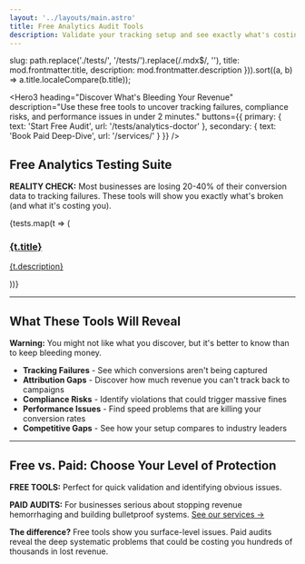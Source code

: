 ```yaml
---
layout: '../layouts/main.astro'
title: Free Analytics Audit Tools
description: Validate your tracking setup and see exactly what's costing you money - completely free.
---
```


  slug: path.replace('./tests/', '/tests/').replace(/\.mdx$/, ''),
  title: mod.frontmatter.title,
  description: mod.frontmatter.description
})).sort((a, b) => a.title.localeCompare(b.title));

<Hero3
  heading="Discover What's Bleeding Your Revenue"
  description="Use these free tools to uncover tracking failures, compliance risks, and performance issues in under 2 minutes."
  buttons={{
    primary: { text: 'Start Free Audit', url: '/tests/analytics-doctor' },
    secondary: { text: 'Book Paid Deep-Dive', url: '/services/' }
  }}
/>

## Free Analytics Testing Suite

**REALITY CHECK:** Most businesses are losing 20-40% of their conversion data to tracking failures. These tools will show you exactly what's broken (and what it's costing you).  

<div class="container py-8">
  <div class="grid gap-6 md:grid-cols-2 lg:grid-cols-3">
    {tests.map(t => (
      <a href={t.slug} class="block border rounded-lg p-5 hover:bg-accent/40 transition-colors">
        <h3 class="text-lg font-semibold mb-1">{t.title}</h3>
        <p class="text-sm text-muted-foreground">{t.description}</p>
      </a>
    ))}
  </div>
</div>

---

## What These Tools Will Reveal

**Warning:** You might not like what you discover, but it's better to know than to keep bleeding money.

- **Tracking Failures** - See which conversions aren't being captured
- **Attribution Gaps** - Discover how much revenue you can't track back to campaigns  
- **Compliance Risks** - Identify violations that could trigger massive fines
- **Performance Issues** - Find speed problems that are killing your conversion rates
- **Competitive Gaps** - See how your setup compares to industry leaders

---

## Free vs. Paid: Choose Your Level of Protection

**FREE TOOLS:** Perfect for quick validation and identifying obvious issues.

**PAID AUDITS:** For businesses serious about stopping revenue hemorrhaging and building bulletproof systems. [See our services →](/services/)

**The difference?** Free tools show you surface-level issues. Paid audits reveal the deep systematic problems that could be costing you hundreds of thousands in lost revenue.

